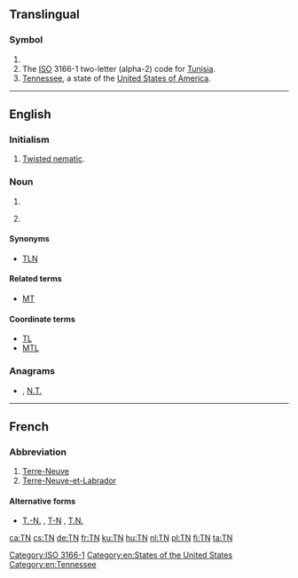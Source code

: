 {{also|.tn|T.-N.}}
==Translingual==

===Symbol===
{{head|mul|symbol}}

# {{SI-unit-abb|tera|newton|[[force]]}}
# The [[ISO]] 3166-1 two-letter (alpha-2) code for [[Tunisia]].
# [[Tennessee]], a state of the [[United States of America]].

[[Category:ISO 3166-1]]

----

==English==

===Initialism===
{{rfc-header|Initialism}}
{{head|en|initialism}}
# [[twisted nematic|Twisted nematic]].<!-- A type of LCD displays -->

===Noun===
{{en-noun}}
# {{abbreviation of|lang=en|telephone number}}
# {{context|lang=en|informal}} {{abbreviation of|lang=en|[[translator]][['s]] [[note]] or [[translation]] [[note]]}}

====Synonyms====
* {{sense|translating note}} [[TLN]] 

====Related terms====
{{sense|translating note}} 
* [[MT]] {{qualifier|machine translation}}

====Coordinate terms====
{{sense|translating note}} 
* [[TL]] {{qualifier|translator or translation}}
* [[MTL]] {{qualifier|machine translation}}

===Anagrams===
* {{l|en|NT}} , [[N.T.#English|N.T.]]

[[Category:en:States of the United States]]
[[Category:en:Tennessee]]

----

==French==

===Abbreviation===
{{head|fr|abbreviation}}

# [[Terre-Neuve]]
# [[Terre-Neuve-et-Labrador]]

====Alternative forms====
* [[T.-N.]] , [[T-N]] , [[T.N.]]

[[ca:TN]]
[[cs:TN]]
[[de:TN]]
[[fr:TN]]
[[ku:TN]]
[[hu:TN]]
[[nl:TN]]
[[pl:TN]]
[[fi:TN]]
[[ta:TN]]